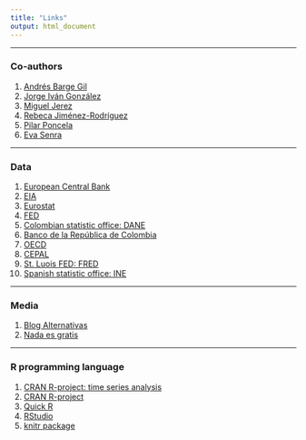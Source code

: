 ```yaml
---
title: "Links"
output: html_document
---
```


****
### Co-authors

1. [Andrés Barge Gil](https://www.ucm.es/fundamentos-analisis-economico2/barge-gil,-andres)\
2. [Jorge Iván González](http://ieu.unal.edu.co/docentes-e-investigadores/item/jorge-ivan-gonzalez-borrero)\
3. [Miguel Jerez](https://www.ucm.es/fundamentos-analisis-economico2/jerez-mendez,-miguel)\
4. [Rebeca Jiménez-Rodríguez](http://diarium.usal.es/rebecajimenez/)\
5. [Pilar Poncela](https://www.uam.es/ss/Satellite/Economicas/es/1234888160191/1234888367480/persona/detallePDI/Poncela_Blanco,_Pilar.htm)\
6. [Eva Senra](http://www3.uah.es/esd/)\
<!-- end of list -->

****
### Data

1. [European Central Bank](http://www.ecb.europa.eu/stats/html/index.en.html)
2. [EIA](http://www.eia.gov/)
3. [Eurostat](http://ec.europa.eu/eurostat/data/database)
4. [FED](http://www.federalreserve.gov/)
5. [Colombian statistic office: DANE](http://www.dane.gov.co/)
6. [Banco de la República de Colombia](http://www.banrep.gov.co/)
7. [OECD](https://data.oecd.org/)
8. [CEPAL](http://www.cepal.org/es/datos-y-estadisticas)
9. [St. Luois FED: FRED](https://fred.stlouisfed.org/)
10. [Spanish statistic office: INE](http://www.ine.es/)
<!-- end of list -->

****
### Media

1. [Blog Alternativas](http://blogs.elpais.com/alternativas/)
2. [Nada es gratis](http://nadaesgratis.es/)

****
### R programming language

1. [CRAN R-project: time series analysis](https://cran.r-project.org/web/views/TimeSeries.html)
2. [CRAN R-project](https://cran.r-project.org/)
3. [Quick R](http://www.statmethods.net/about/sitemap.html)
4. [RStudio](https://www.rstudio.com/)
5. [knitr package](http://yihui.name/knitr/)